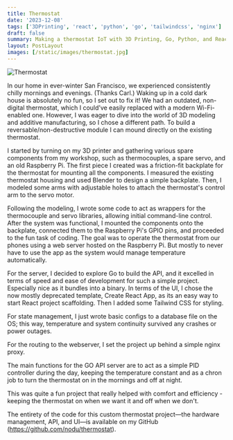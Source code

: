 ```yaml
---
title: Thermostat
date: '2023-12-08'
tags: ['3DPrinting', 'react', 'python', 'go', 'tailwindcss', 'nginx']
draft: false
summary: Making a thermostat IoT with 3D Printing, Go, Python, and React via RPi
layout: PostLayout
images: [/static/images/thermostat.jpg]
---
```


![Thermostat](/static/images/thermostat.jpg)

In our home in ever-winter San Francisco, we experienced consistently chilly mornings and evenings. (Thanks Carl.) Waking up in a cold dark house is absolutely no fun, so I set out to fix it! We had an outdated, non-digital thermostat, which I could’ve easily replaced with a modern Wi-Fi-enabled one. However, I was eager to dive into the world of 3D modeling and additive manufacturing, so I chose a different path. To build a reversable/non-destructive module I can mound directly on the existing thermostat.

I started by turning on my 3D printer and gathering various spare components from my workshop, such as thermocouples, a spare servo, and an old Raspberry Pi. The first piece I created was a friction-fit backplate for the thermostat for mounting all the components. I measured the existing thermostat housing and used Blender to design a simple backplate. Then, I modeled some arms with adjustable holes to attach the thermostat's control arm to the servo motor.

Following the modeling, I wrote some code to act as wrappers for the thermocouple and servo libraries, allowing initial command-line control. After the system was functional, I mounted the components onto the backplate, connected them to the Raspberry Pi's GPIO pins, and proceeded to the fun task of coding. The goal was to operate the thermostat from our phones using a web server hosted on the Raspberry Pi. But mostly to never have to use the app as the system would manage temperature automatically.

For the server, I decided to explore Go to build the API, and it excelled in terms of speed and ease of development for such a simple project. Especially nice as it bundles into a binary. In terms of the UI, I chose the now mostly deprecated template, Create React App, as its an easy way to start React project scaffolding. Then I added some Tailwind CSS for styling.

For state management, I just wrote basic configs to a database file on the OS; this way, temperature and system continuity survived any crashes or power outages.

For the routing to the webserver, I set the project up behind a simple nginx proxy.

The main functions for the GO API server are to act as a simple PID controller during the day, keeping the temperature constant and as a chron job to turn the thermostat on in the mornings and off at night.

This was quite a fun project that really helped with comfort and efficiency - keeping the thermostat on when we want it and off when we don't.

The entirety of the code for this custom thermostat project—the hardware management, API, and  UI—is available on my GitHub (https://github.com/nodu/thermostat).
